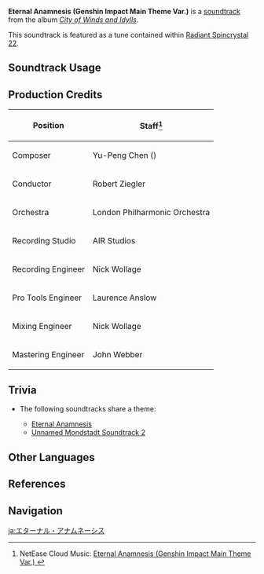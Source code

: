 {{Soundtrack Infobox
|image          = City of Winds and Idylls.png
|album          = City of Winds and Idylls
|disc           = 2
|number         = 51
|featured       =
|featured2      =
|featured3      =
|featured_disc  =
|featured_disc2 =
|featured_disc3 =
|youtube_id     = LGXQBhzBC_c
|spotify_id     = 08x3afIZ7jlhvTANwzWAuz
|previous       = Dwelling in the Past
|next           = Photon of Fluctuation
}}
'''Eternal Anamnesis (Genshin Impact Main Theme Var.)''' is a [[soundtrack]] from the album ''[[City of Winds and Idylls]]''.

This soundtrack is featured as a tune contained within [[Radiant Spincrystal 22]].

==Soundtrack Usage==
{{Soundtrack Usage
|location = Mondstadt//day
|teapot   = 22
}}

==Production Credits==
{| class="wikitable"
! Position
! Staff<ref>NetEase Cloud Music: [https://music.163.com/#/song?id=1481392468 Eternal Anamnesis (Genshin Impact Main Theme Var.) {{zh|永恒的回忆}}]</ref>
|-
! Composer
| Yu-Peng Chen ({{zh|陈致逸}})
|-
! Conductor
| Robert Ziegler
|-
! Orchestra
| London Philharmonic Orchestra
|-
! Recording Studio
| AIR Studios
|-
! Recording Engineer
| Nick Wollage
|-
! Pro Tools Engineer
| Laurence Anslow
|-
! Mixing Engineer
| Nick Wollage
|-
! Mastering Engineer
| John Webber
|}

==Trivia==
* <section begin="EternalAnamnesisTheme" />The following soundtracks share a theme:
** [[Eternal Anamnesis]]
** [[Unnamed Mondstadt Soundtrack 2]]<section end="EternalAnamnesisTheme" />

==Other Languages==
{{Other Languages
|en      = Eternal Anamnesis
|zhs     = 永恒的回忆
|zhs_rm  = Yǒnghéng de Huíyì
|zht     = 永恆的回憶
|zht_rm  = Yǒnghéng de Huíyì
|zh_tl   = 
|ja      = エターナル・アナムネーシス
|ja_rm   = Etaanaru Anamuneeshisu
|ko      = Eternal Anamnesis<ref name="RS10">{{Ref/Item|Radiant Spincrystal 22|note=Korean, Spanish, French, Russian, Thai, Vietnamese, German, Indonesian, Portuguese, Turkish, Italian}}</ref>
|es      = Eternal Anamnesis<ref name="RS10" />
|fr      = Eternal Anamnesis<ref name="RS10" />
|ru      = Eternal Anamnesis<ref name="RS10" />
|th      = Eternal Anamnesis<ref name="RS10" />
|vi      = Hồi Ức Vĩnh Hằng<ref name="RS10" />
|vi_tl   = 
|de      = Eternal Anamnesis<ref name="RS10" />
|id      = Eternal Anamnesis<ref name="RS10" />
|pt      = Eternal Anamnesis<ref name="RS10" />
|tr      = Eternal Anamnesis<ref name="RS10" />
|it      = Eternal Anamnesis<ref name="RS10" />
}}

==References==
{{Reflist}}

==Navigation==
{{Soundtrack Navbox|City of Winds and Idylls}}

[[ja:エターナル・アナムネーシス]]